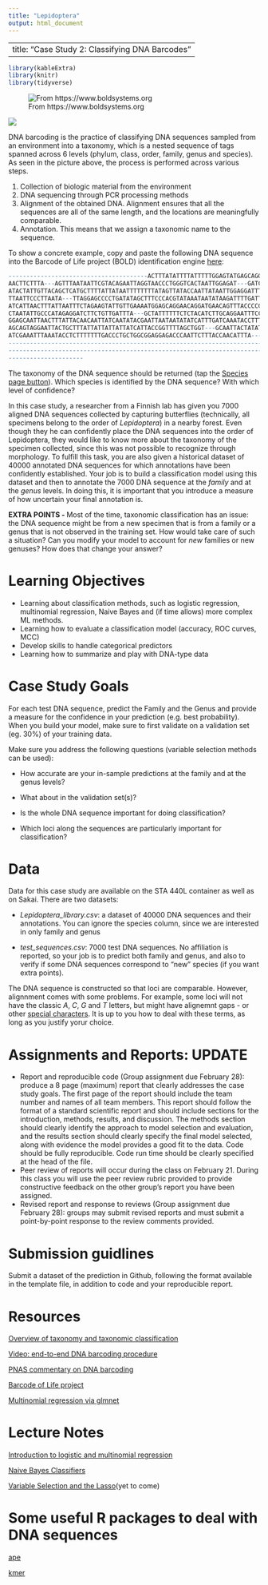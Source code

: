 ```yaml
---
title: "Lepidoptera"
output: html_document
---
```


---
title: "Case Study 2: Classifying DNA Barcodes"
---

```r
library(kableExtra)
library(knitr)
library(tidyverse)
```
![From https://www.boldsystems.org](images/Lepidoptera.png)

![](images/barcoding.png) 


DNA barcoding is the practice of classifying DNA sequences sampled from an environment
into a taxonomy, which is a nested sequence of tags spanned across 6 levels (phylum, class,
order, family, genus and species). As seen in the picture above, the process is
performed across various steps.

1. Collection of biologic material from the environment
2. DNA sequencing through PCR processing methods
3. Alignment of the obtained DNA. Alignment ensures that all the sequences are all of
the same length, and the locations are meaningfully comparable. 
4. Annotation. This means that we assign a taxonomic name to the sequence.

To show a concrete example, copy and paste the following DNA sequence into 
the Barcode of Life project (BOLD) identification engine [here](https://www.boldsystems.org/index.php/IDS_OpenIdEngine):

```R
---------------------------------------ACTTTATATTTTATTTTTGGAGTATGAGCAGGAATAATTGG
AACTTCTTTA---AGTTTAATAATTCGTACAGAATTAGGTAACCCTGGGTCACTAATTGGAGAT---GATCAAATTTATA
ATACTATTGTTACAGCTCATGCTTTTATTATAATTTTTTTTATAGTTATACCAATTATAATTGGAGGATTTGGTAATTGA
TTAATTCCCTTAATA---TTAGGAGCCCCTGATATAGCTTTCCCACGTATAAATAATATAAGATTTTGATTATTACCCCC
ATCATTAACTTTATTAATTTCTAGAAGTATTGTTGAAAATGGAGCAGGAACAGGATGAACAGTTTACCCCCCTCTTTCCT
CTAATATTGCCCATAGAGGATCTTCTGTTGATTTA---GCTATTTTTTCTCTACATCTTGCAGGAATTTCCTCCATCCTC
GGAGCAATTAACTTTATTACAACAATTATCAATATACGAATTAATAATATATCATTTGATCAAATACCTTTATTTGTATG
AGCAGTAGGAATTACTGCTTTATTATTATTATTATCATTACCGGTTTTAGCTGGT---GCAATTACTATATTATTAACTG
ATCGAAATTTAAATACCTCTTTTTTTGACCCTGCTGGCGGAGGAGACCCAATTCTTTACCAACATTTA------------
--------------------------------------------------------------------------------
--------------------------------------------------------------------------------
---------------------
```

The taxonomy of the DNA sequence should be returned (tap the [Species page button](https://www.boldsystems.org/index.php/Taxbrowser_Taxonpage?taxid=70536)).
Which species is identified by the DNA sequence? With which level of confidence?


In this case study, a researcher from a Finnish lab has given you 7000 aligned
DNA sequences collected by capturing butterflies (technically, all specimens belong
to the order of *Lepidoptera*) in a nearby forest. Even though they he can
confidently place the DNA sequences into the order of Lepidoptera, they would
like to know more about the taxonomy of the specimen collected, since this was
not possible to recognize through morphology. To fulfill this task, you are also
given a historical dataset of 40000 annotated DNA sequences for which annotations
have been confidently established. Your job is to build a classification model using
this dataset and then to annotate the 7000 DNA sequence at the *family* and at the *genus* levels.
In doing this, it is important that you introduce a measure of how uncertain your
final annotation is. 

**EXTRA POINTS - ** Most of the time, taxonomic classification has an issue: 
the DNA sequence might be from a new specimen that is from a family or a genus 
that is not observed in the training set. How would take care of such a situation?
Can you modify your model to account for *new* families or new genuses?
How does that change your answer?



# Learning Objectives

-   Learning about classification methods, such as logistic regression, multinomial
    regression, Naive Bayes and (if time allows) more complex ML methods. 
-   Learning how to evaluate a classification model (accuracy, ROC curves, MCC)
-   Develop skills to handle categorical predictors
-   Learning how to summarize and play with DNA-type data


# Case Study Goals
 
For each test DNA sequence, predict the Family and the Genus and provide a measure
for the confidence in your prediction (e.g. best probability). When you build your model,
make sure to first validate on a validation set (eg. 30%) of your training data. 


Make sure you address the following questions (variable selection methods can be used):

  -  How accurate are your in-sample predictions at the family and at the genus levels?
  
  -  What about in the validation set(s)?
  
  -  Is the whole DNA sequence important for doing classification? 
  
  -  Which loci along the sequences are particularly important for classification?

# Data

Data for this case study are available on the STA 440L container as well as on Sakai.
There are two datasets:

 - *Lepidoptera_library.csv*: a dataset of 40000 DNA sequences and their annotations. You can ignore the species column, since we are interested in only family and genus
 
 - *test_sequences.csv*: 7000 test DNA sequences. No affiliation is reported, so your job is
 to predict both family and genus, and also to verify if some DNA sequences correspond to "new" species (if you want extra points).

The DNA sequence is constructed so that loci are comparable. However, alignnment comes
with some problems. For example, some loci will not have the classic *A*, *C*, *G* and *T*
letters, but might have alignemnt gaps *-* or other [special characters](https://en.wikipedia.org/wiki/Nucleic_acid_notation). It is up to you 
how to deal with these terms, as long as you justify yorur choice. 


# Assignments and Reports: UPDATE

-   Report and reproducible code (Group assignment due February 28): produce a 8 page (maximum) report that clearly addresses the case study goals. The first page of the report should include the team number and names of all team members. This report should follow the format of a standard scientific report and should include sections for the introduction, methods, results, and discussion. The methods section should clearly identify the approach to model selection and evaluation, and the results section should clearly specify the final model selected, along with evidence the model provides a good fit to the data. Code should be fully reproducible. Code run time should be clearly specified at the head of the file.
- Peer review of reports will occur during the class on February 21. During this class you will use the peer review rubric provided to provide constructive feedback on the other group's report you have been assigned.
- Revised report and response to reviews (Group assignment due February 28): groups may submit revised reports and must submit a point-by-point response to the review comments provided.

# Submission guidlines

Submit a dataset of the prediction in Github, following the format available in the 
template file, in addition to code and your reproducible report. 

# Resources

[Overview of taxonomy and taxonomic classification](https://geo.libretexts.org/Courses/University_of_California_Davis/GEL_098-16%3A_Geobiology_(Sumner)/Text/4%3A_Tracing_the_History_of_Evolution/4.3%3A_The_Levels_of_Classification)


[Video: end-to-end DNA barcoding procedure](https://www.youtube.com/watch?v=zcd3QYngHX0&ab_channel=iBOLConsortium)

[PNAS commentary on DNA barcoding](https://www.pnas.org/doi/10.1073/pnas.0800476105#:~:text=DNA%20barcoding%20aims%20to%20use,1)

[Barcode of Life project](https://www.boldsystems.org/)

[Multinomial regression via glmnet](https://glmnet.stanford.edu/articles/glmnet.html)

# Lecture Notes

[Introduction to logistic and multinomial regression](../decks/logistic_and_multinomial.html)

[Naive Bayes Classifiers](../decks/LDA_naiveBayes.html) 

[Variable Selection and the Lasso](../decks/lasso.html)(yet to come)



# Some useful R packages to deal with DNA sequences

[ape](https://cran.r-project.org/web/packages/ape/ape.pdf)

[kmer](https://www.rdocumentation.org/packages/kmer/versions/1.1.2)

